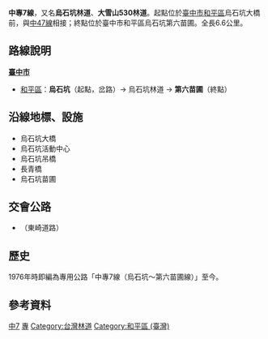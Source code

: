 {{Infobox Taiwan Highway
|Type=EH
|County=tc
|Num=7
|Name=烏石坑林道、大雪山530林道
|Level=專用公路
|Length=6.6
|Established=1976年
|Start=[[臺中市|臺中市]][[和平區_(台灣)|和平區]]烏石坑
|End=臺中市和平區第六苗圃
}}
'''中專7線'''，又名'''烏石坑林道'''、'''大雪山530林道'''。起點位於[[臺中市|臺中市]][[和平區_(台灣)|和平區]]烏石坑大橋前，與[[中47線|中47線]]相接；終點位於臺中市和平區烏石坑第六苗圃。全長6.6公里。{{r|thb60}}

== 路線說明 ==
;'''[[臺中市|臺中市]]'''
*[[和平區_(台灣)|和平區]]：'''烏石坑'''（起點，{{Jct|country=TWN|TRTC|47}}岔路）→ 烏石坑林道 → '''第六苗圃'''（終點）

== 沿線地標、設施 ==
*烏石坑大橋
*烏石坑活動中心
*烏石坑吊橋
*長青橋
*烏石坑苗圃

== 交會公路 ==
*{{Jct|country=TWN|TRTC|47}}（東崎道路）

== 歷史 ==
1976年時即編為專用公路「中專7線（烏石坑～第六苗圃線）」{{r|his_1976}}至今。

== 參考資料 ==
{{reflist|refs=

<ref name="his_1976">{{cite web |url=http://gaz.ncl.edu.tw/detail.jsp?sysid=E0814166 |title=公告「65年度臺灣省公路資料統計表」 |accessdate=2011-02-28 |date=1977-09-09 |work=政府公報資訊網 |publisher=臺灣省政府 |archive-date=2021-01-24 |archive-url=https://web.archive.org/web/20210124163606/https://gaz.ncl.edu.tw/detail.jsp?sysid=E0814166 |dead-url=no }}</ref>

<ref name="thb60">{{Cite web |url=http://www.thb.gov.tw/TM/Menus/Menu09/main0903/chap_2.pdf |title=公路總局六十年專刊 |accessdate=2011-02-28 |archive-date=2014-03-09 |archive-url=https://web.archive.org/web/20140309183509/http://www.thb.gov.tw/TM/Menus/Menu09/main0903/chap_2.pdf |dead-url=no }}</ref>

}}

{{台灣專用公路}}

[[Category:台灣專用公路|中7]]
[[Category:台中市道路|專]]
[[Category:台灣林道|Category:台灣林道]]
[[Category:和平區_(臺灣)|Category:和平區 (臺灣)]]